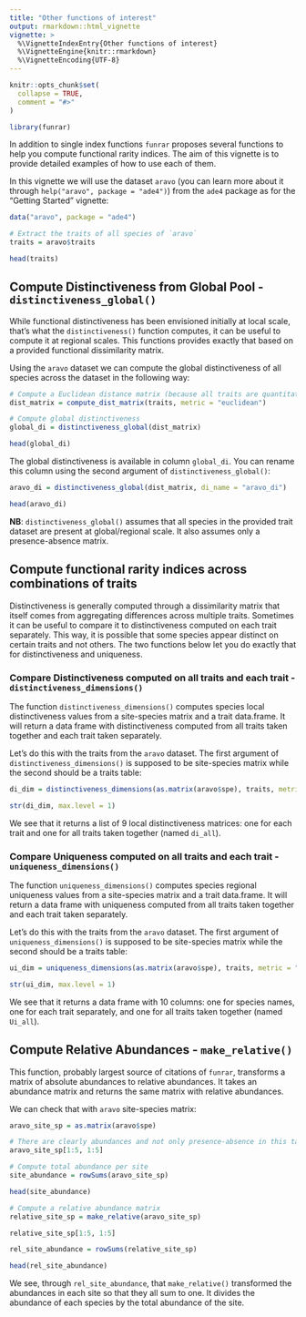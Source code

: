---
title: "Other functions of interest"
output: rmarkdown::html_vignette
vignette: >
  %\VignetteIndexEntry{Other functions of interest}
  %\VignetteEngine{knitr::rmarkdown}
  %\VignetteEncoding{UTF-8}
---

```{r, include = FALSE}
knitr::opts_chunk$set(
  collapse = TRUE,
  comment = "#>"
)
```

```{r setup}
library(funrar)
```

In addition to single index functions `funrar` proposes several functions to
help you compute functional rarity indices. The aim of this vignette is to
provide detailed examples of how to use each of them.

In this vignette we will use the dataset `aravo` (you can learn more about it
through `help("aravo", package = "ade4")`) from the `ade4` package as for the
"Getting Started" vignette:

```{r load-data}
data("aravo", package = "ade4")

# Extract the traits of all species of `aravo`
traits = aravo$traits

head(traits)
```


## Compute Distinctiveness from Global Pool - `distinctiveness_global()`

While functional distinctiveness has been envisioned initially at local scale,
that's what the `distinctiveness()` function computes, it can be useful to
compute it at regional scales. This functions provides exactly that based on a
provided functional dissimilarity matrix.

Using the `aravo` dataset we can compute the global distinctiveness of all species
across the dataset in the following way:

```{r global-di}
# Compute a Euclidean distance matrix (because all traits are quantitative)
dist_matrix = compute_dist_matrix(traits, metric = "euclidean")

# Compute global distinctiveness
global_di = distinctiveness_global(dist_matrix)

head(global_di)
```

The global distinctiveness is available in column `global_di`.
You can rename this column using the second argument of
`distinctiveness_global()`:

```{r global-di-2}
aravo_di = distinctiveness_global(dist_matrix, di_name = "aravo_di")

head(aravo_di)
```

**NB**: `distinctiveness_global()` assumes that all species in the provided
trait dataset are present at global/regional scale. It also assumes only a
presence-absence matrix.


## Compute functional rarity indices across combinations of traits

Distinctiveness is generally computed through a dissimilarity matrix that itself
comes from aggregating differences across multiple traits. Sometimes it can be
useful to compare it to distinctiveness computed on each trait separately. This
way, it is possible that some species appear distinct on certain traits and not
others. The two functions below let you do exactly that for distinctiveness and
uniqueness.


### Compare Distinctiveness computed on all traits and each trait - `distinctiveness_dimensions()`

The function `distinctiveness_dimensions()` computes species local
distinctiveness values from a site-species matrix and a trait data.frame.
It will return a data frame with distinctiveness computed from all traits taken
together and each trait taken separately.

Let's do this with the traits from the `aravo` dataset. The first argument of `distinctiveness_dimensions()` is supposed to be site-species matrix while the second should be a traits table:

```{r di-dimensions}
di_dim = distinctiveness_dimensions(as.matrix(aravo$spe), traits, metric = "euclidean")

str(di_dim, max.level = 1)
```

We see that it returns a list of 9 local distinctiveness matrices: one for each
trait and one for all traits taken together (named `di_all`). 


### Compare Uniqueness computed on all traits and each trait - `uniqueness_dimensions()`

The function `uniqueness_dimensions()` computes species regional uniqueness
values from a site-species matrix and a trait data.frame. It will return a data
frame with uniqueness computed from all traits taken together and each trait
taken separately.

Let's do this with the traits from the `aravo` dataset. The first argument of `uniqueness_dimensions()` is supposed to be site-species matrix while the second should be a traits table:

```{r ui-dimensions}
ui_dim = uniqueness_dimensions(as.matrix(aravo$spe), traits, metric = "euclidean")

str(ui_dim, max.level = 1)
```

We see that it returns a data frame with 10 columns: one for species names,
one for each trait separately, and one for all traits taken together
(named `Ui_all`).


## Compute Relative Abundances - `make_relative()`

This function, probably largest source of citations of `funrar`, transforms a
matrix of absolute abundances to relative abundances. It takes an abundance
matrix and returns the same matrix with relative abundances.

We can check that with `aravo` site-species matrix:

```{r relative}
aravo_site_sp = as.matrix(aravo$spe)

# There are clearly abundances and not only presence-absence in this table
aravo_site_sp[1:5, 1:5]

# Compute total abundance per site
site_abundance = rowSums(aravo_site_sp)

head(site_abundance)

# Compute a relative abundance matrix
relative_site_sp = make_relative(aravo_site_sp)

relative_site_sp[1:5, 1:5]

rel_site_abundance = rowSums(relative_site_sp)

head(rel_site_abundance)

```

We see, through `rel_site_abundance`, that `make_relative()` transformed the
abundances in each site so that they all sum to one. It divides the abundance of
each species by the total abundance of the site.
